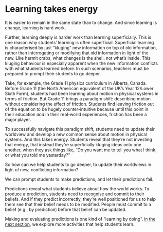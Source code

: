 # Learning takes energy {#sec-learning-takes-energy}

It is easier to remain in the same state than to change.
And since learning is change, learning is hard work.

Further, learning deeply is harder work than learning superficially.
This is one reason why students' learning is often superficial.
Superficial learning is characterised by just "kluging" new information on top of old information, rather than interrogating or modifying that old information in light of the new.
Like hermit crabs, what changes is the shell, not what's inside.
This kluging behaviour is especially apparent when the new information conflicts with what students learned before.
In such scenarios, teachers must be prepared to prompt their students to go deeper.

Take, for example, the Grade 11 physics curriculum in Alberta, Canada.
Before Grade 11 (the North American equivalent of the UK's Year 12/Lower Sixth Form), students had been learning about motion in physical systems in terms of friction.
But Grade 11 brings a paradigm shift: describing motion without considering the effect of friction.
Students find leaving friction out of the equation to be hugely counter-intuitive because until this point in their education *and* in their real-world experiences, friction has been a major player.

To successfully navigate this paradigm shift, students need to update their worldview and develop a new common sense about motion in physical systems.
And this takes energy.
Students reveal that they're not investing that energy, that instead they're superficially kluging ideas onto one another, when they ask things like, "Do you want me to tell you what I think, or what you told me yesterday?"

So how can we help students to go deeper, to update their worldviews in light of new, conflicting information?

We can prompt students to make predictions, and let their predictions fail.

Predictions reveal what students believe about how the world works.
To produce a prediction, students need to recognise and commit to their beliefs.
And if they predict incorrectly, they're well positioned for us to help them see that their belief needs to be modified.
People must commit to a belief (e.g., by prediction) before that belief can be updated.

Making and evaluating predictions is one kind of "learning by doing".
[In the next section](learning-by-doing.qmd), we explore more activities that help students learn.

